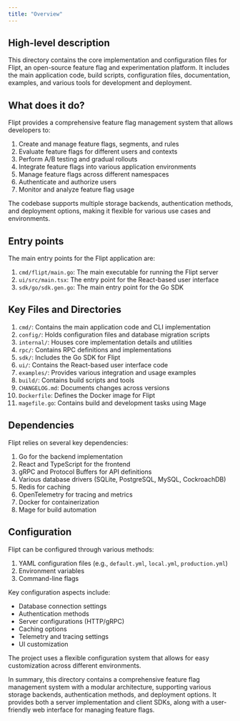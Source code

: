```yaml
---
title: "Overview"
---
```


## High-level description
This directory contains the core implementation and configuration files for Flipt, an open-source feature flag and experimentation platform. It includes the main application code, build scripts, configuration files, documentation, examples, and various tools for development and deployment.

## What does it do?
Flipt provides a comprehensive feature flag management system that allows developers to:

1. Create and manage feature flags, segments, and rules
2. Evaluate feature flags for different users and contexts
3. Perform A/B testing and gradual rollouts
4. Integrate feature flags into various application environments
5. Manage feature flags across different namespaces
6. Authenticate and authorize users
7. Monitor and analyze feature flag usage

The codebase supports multiple storage backends, authentication methods, and deployment options, making it flexible for various use cases and environments.

## Entry points
The main entry points for the Flipt application are:

1. `cmd/flipt/main.go`: The main executable for running the Flipt server
2. `ui/src/main.tsx`: The entry point for the React-based user interface
3. `sdk/go/sdk.gen.go`: The main entry point for the Go SDK

## Key Files and Directories
1. `cmd/`: Contains the main application code and CLI implementation
2. `config/`: Holds configuration files and database migration scripts
3. `internal/`: Houses core implementation details and utilities
4. `rpc/`: Contains RPC definitions and implementations
5. `sdk/`: Includes the Go SDK for Flipt
6. `ui/`: Contains the React-based user interface code
7. `examples/`: Provides various integration and usage examples
8. `build/`: Contains build scripts and tools
9. `CHANGELOG.md`: Documents changes across versions
10. `Dockerfile`: Defines the Docker image for Flipt
11. `magefile.go`: Contains build and development tasks using Mage

## Dependencies
Flipt relies on several key dependencies:

1. Go for the backend implementation
2. React and TypeScript for the frontend
3. gRPC and Protocol Buffers for API definitions
4. Various database drivers (SQLite, PostgreSQL, MySQL, CockroachDB)
5. Redis for caching
6. OpenTelemetry for tracing and metrics
7. Docker for containerization
8. Mage for build automation

## Configuration
Flipt can be configured through various methods:

1. YAML configuration files (e.g., `default.yml`, `local.yml`, `production.yml`)
2. Environment variables
3. Command-line flags

Key configuration aspects include:
- Database connection settings
- Authentication methods
- Server configurations (HTTP/gRPC)
- Caching options
- Telemetry and tracing settings
- UI customization

The project uses a flexible configuration system that allows for easy customization across different environments.

In summary, this directory contains a comprehensive feature flag management system with a modular architecture, supporting various storage backends, authentication methods, and deployment options. It provides both a server implementation and client SDKs, along with a user-friendly web interface for managing feature flags.